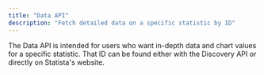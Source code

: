 ```yaml
---
title: "Data API"
description: "Fetch detailed data on a specific statistic by ID"
---
```


The Data API is intended for users who want in-depth data and chart values for a specific
statistic. That ID can be found either with the Discovery API or directly on Statista's
website.

